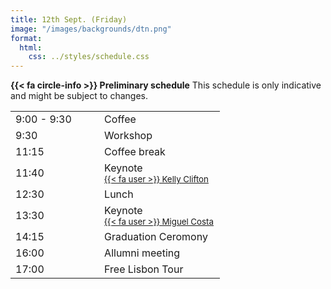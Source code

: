 ```yaml
---
title: 12th Sept. (Friday)
image: "/images/backgrounds/dtn.png"
format:
  html:
    css: ../styles/schedule.css
---
```

<div class="alert alert-info">
  <strong>{{< fa circle-info >}} Preliminary schedule</strong> This schedule is only indicative and might be subject to changes.
</div>

::: {.schedule-forum}
| |  |
| --- | ---- |
| 9:00 - 9:30 | <span class="event-outline-blue"></span> Coffee                                 |
| 9:30        | <span class="event-filled-orange size-2"></span> Workshop               |
| 11:15       | <span class="event-outline-blue"></span> Coffee break                           |
| 11:40       | <span class="event-filled-green"></span> Keynote  <br/> <small>[{{< fa user >}} Kelly Clifton](/speakers/kclifton.html)</small>          |
| 12:30       | <span class="event-outline-blue"></span> Lunch                                  |
| 13:30       | <span class="event-filled-green"></span> Keynote <br/> <small>[{{< fa user >}} Miguel Costa](/speakers/mcosta.html)</small> |
| 14:15       | <span class="event-filled-blue"></span> Graduation Ceromony  |
| 16:00       | <span class="event-outline-blue"></span> Allumni meeting            |
| 17:00       | <span class="event-filled-red size-3"></span> Free Lisbon Tour</small>                     | 
:::